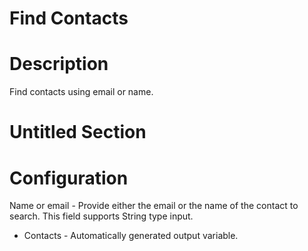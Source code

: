﻿# Find Contacts

# Description

Find contacts using email or name.

# Untitled Section

# Configuration

Name or email - Provide either the email or the name of the contact to search.
            This field supports String type input.





* Contacts - Automatically generated output variable.
